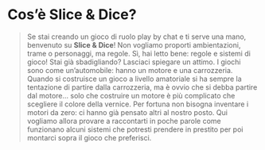 # Cos’è Slice & Dice?

> Se stai creando un gioco di ruolo play by chat e ti serve una mano, benvenuto su **Slice & Dice**! Non vogliamo proporti ambientazioni, trame o personaggi, ma regole. Sì, hai letto bene: regole e sistemi di gioco! Stai già sbadigliando? Lasciaci spiegare un attimo. I giochi sono come un’automobile: hanno un motore e una carrozzeria. Quando si costruisce un gioco a livello amatoriale si ha sempre la tentazione di partire dalla carrozzeria, ma è ovvio che si debba partire dal motore… solo che costruire un motore è più complicato che scegliere il colore della vernice. Per fortuna non bisogna inventare i motori da zero: ci hanno già pensato altri al nostro posto. Qui vogliamo allora provare a raccontarti in poche parole come funzionano alcuni sistemi che potresti prendere in prestito per poi montarci sopra il gioco che preferisci.
